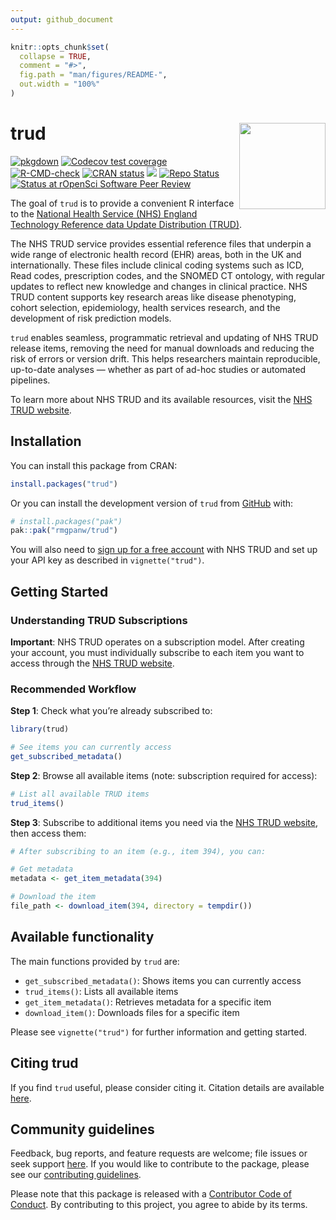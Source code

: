 ```yaml
---
output: github_document
---
```


<!-- README.md is generated from README.Rmd. Please edit that file -->

```r
knitr::opts_chunk$set(
  collapse = TRUE,
  comment = "#>",
  fig.path = "man/figures/README-",
  out.width = "100%"
)
```

# trud <a href="https://rmgpanw.github.io/trud/"><img src="man/figures/logo.png" align="right" height="138"/></a>

<!-- badges: start -->
[![pkgdown](https://github.com/rmgpanw/trud/actions/workflows/pkgdown.yaml/badge.svg)](https://github.com/rmgpanw/trud/actions/workflows/pkgdown.yaml) [![Codecov test coverage](https://codecov.io/gh/rmgpanw/trud/branch/main/graph/badge.svg)](https://app.codecov.io/gh/rmgpanw/trud?branch=main)
[![R-CMD-check](https://github.com/rmgpanw/trud/actions/workflows/R-CMD-check.yaml/badge.svg)](https://github.com/rmgpanw/trud/actions/workflows/R-CMD-check.yaml)
[![CRAN status](https://www.r-pkg.org/badges/version/trud)](https://CRAN.R-project.org/package=trud)
[![](https://cranlogs.r-pkg.org/badges/last-month/trud)](https://cran.r-project.org/package=trud)
[![Repo Status](https://www.repostatus.org/badges/latest/active.svg)](https://www.repostatus.org/#active)
[![Status at rOpenSci Software Peer Review](https://badges.ropensci.org/705_status.svg)](https://github.com/ropensci/software-review/issues/705)
<!-- badges: end -->

The goal of `trud` is to provide a convenient R interface to the [National Health Service (NHS) England Technology Reference data Update Distribution (TRUD)](https://isd.digital.nhs.uk/trud/users/guest/filters/0/api).

The NHS TRUD service provides essential reference files that underpin a wide range of electronic health record (EHR) areas, both in the UK and internationally. These files include clinical coding systems such as ICD, Read codes, prescription codes, and the SNOMED CT ontology, with regular updates to reflect new knowledge and changes in clinical practice. NHS TRUD content supports key research areas like disease phenotyping, cohort selection, epidemiology, health services research, and the development of risk prediction models.

`trud` enables seamless, programmatic retrieval and updating of NHS TRUD release items, removing the need for manual downloads and reducing the risk of errors or version drift. This helps researchers maintain reproducible, up-to-date analyses — whether as part of ad-hoc studies or automated pipelines.

To learn more about NHS TRUD and its available resources, visit the [NHS TRUD website](https://isd.digital.nhs.uk/trud).

## Installation

You can install this package from CRAN:

``` r
install.packages("trud")
```

Or you can install the development version  of `trud` from [GitHub](https://github.com/rmgpanw/trud) with:

``` r
# install.packages("pak")
pak::pak("rmgpanw/trud")
```

You will also need to [sign up for a free account](https://isd.digital.nhs.uk/trud/users/guest/filters/0/account/form) with NHS TRUD and set up your API key as described in `vignette("trud")`.

## Getting Started

### Understanding TRUD Subscriptions

**Important**: NHS TRUD operates on a subscription model. After creating your account, you must individually subscribe to each item you want to access through the [NHS TRUD website](https://isd.digital.nhs.uk/trud/users/guest/filters/0/categories/1).

### Recommended Workflow

**Step 1**: Check what you're already subscribed to:

```r
library(trud)

# See items you can currently access
get_subscribed_metadata()
```

**Step 2**: Browse all available items (note: subscription required for access):

```r
# List all available TRUD items
trud_items()
```

**Step 3**: Subscribe to additional items you need via the [NHS TRUD website](https://isd.digital.nhs.uk/trud/users/guest/filters/0/categories/1), then access them:

```r
# After subscribing to an item (e.g., item 394), you can:

# Get metadata
metadata <- get_item_metadata(394)

# Download the item
file_path <- download_item(394, directory = tempdir())
```

## Available functionality

The main functions provided by `trud` are:

- `get_subscribed_metadata()`: Shows items you can currently access
- `trud_items()`: Lists all available items
- `get_item_metadata()`: Retrieves metadata for a specific item
- `download_item()`: Downloads files for a specific item

Please see `vignette("trud")` for further information and getting started.

## Citing trud

If you find `trud` useful, please consider citing it. Citation details are available [here](https://rmgpanw.github.io/trud/authors.html#citation).

## Community guidelines

Feedback, bug reports, and feature requests are welcome; file issues or seek support [here](https://github.com/rmgpanw/trud/issues). If you would like to contribute to the package, please see our [contributing guidelines](https://rmgpanw.github.io/trud/CONTRIBUTING.html).
  
Please note that this package is released with a [Contributor Code of Conduct](https://rmgpanw.github.io/trud/CODE_OF_CONDUCT.html). By contributing to this project, you agree to abide by its terms.
